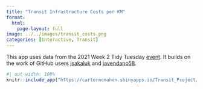 ```yaml
---
title: "Transit Infrastracture Costs per KM"
format: 
  html: 
    page-layout: full
image: ../../images/transit_costs.png
categories: [Interactive, Transit]
---
```


This app uses data from the 2021 Week 2 Tidy Tuesday [event](https://github.com/rfordatascience/tidytuesday/blob/master/data/2021/2021-01-05/readme.md). It builds on the work of GitHub users [jsakaluk](https://github.com/jsakaluk/TidyTuesday) and [javendano58](https://github.com/javendano585/TidyTuesday/tree/main/2021_Week_02).

```r
#| out-width: 100%
knitr::include_app("https://cartermcmahon.shinyapps.io/Transit_Project/", height = "600")
```

